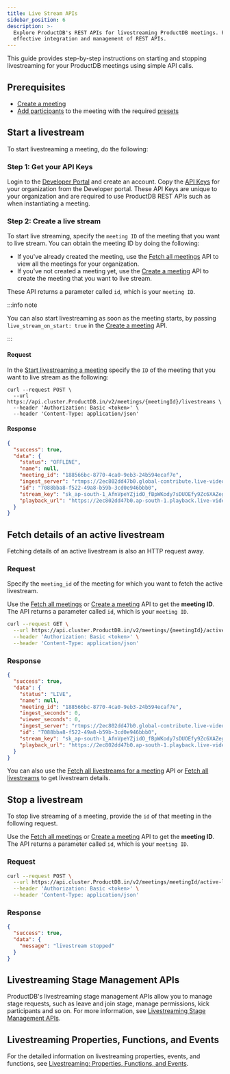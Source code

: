 ```yaml
---
title: Live Stream APIs
sidebar_position: 6
description: >-
  Explore ProductDB's REST APIs for livestreaming ProductDB meetings. Follow our guide for
  effective integration and management of REST APIs.
---
```


This guide provides step-by-step instructions on starting and stopping livestreaming for your ProductDB meetings using simple API calls.

## Prerequisites

- [Create a meeting](/api/?v=v2#/operations/create_meeting)
- [Add participants](/api#/operations/add_participant) to the meeting with the required [presets](/guides/livestream/build-livestream-app#step-5-add-participants)

## Start a livestream

To start livestreaming a meeting, do the following:

### Step 1: Get your API Keys

Login to the [Developer Portal](https://dev.productdb.io/) and create an account. Copy the [API Keys](https://dev.productdb.io/apikeys) for your organization from the Developer portal. These API Keys are unique to your organization and are required to use ProductDB REST APIs such as when instantiating a meeting.

### Step 2: Create a live stream

To start live streaming, specify the `meeting ID` of the meeting that you want to live stream. You can obtain the meeting ID by doing the following:

- If you've already created the meeting, use the [Fetch all meetings](/api/?v=v2#/operations/get_all_meetings) API to view all the meetings for your organization.
- If you've not created a meeting yet, use the [Create a meeting](/api/?v=v2#/operations/create_meeting) API to create the meeting that you want to live stream.

These API returns a parameter called `id`, which is your `meeting ID`.

:::info note

You can also start livestreaming as soon as the meeting starts, by passing `live_stream_on_start: true` in the
[Create a meeting](/api/?v=v2#/operations/create_meeting) API.

:::

#### Request

In the [Start livestreaming a meeting](/api#/paths/meetings-meeting_id--livestreams/post) specify the `ID` of the meeting that you want to live stream as the following:

```
curl --request POST \
  --url https://api.cluster.ProductDB.in/v2/meetings/{meetingId}/livestreams \
  --header 'Authorization: Basic <token>' \
  --header 'Content-Type: application/json'
```

#### Response

```json
{
  "success": true,
  "data": {
    "status": "OFFLINE",
    "name": null,
    "meeting_id": "188566bc-8770-4ca0-9eb3-24b594ecaf7e",
    "ingest_server": "rtmps://2ec802dd47b0.global-contribute.live-video.net:443/app/",
    "id": "7088bba8-f522-49a8-b59b-3cd0e946bbb0",
    "stream_key": "sk_ap-south-1_AfnVpeYZjidO_fBpWKody7sDUOEfy9Zc6XAZegkR0Va",
    "playback_url": "https://2ec802dd47b0.ap-south-1.playback.live-video.net/api/video/v1/ap-south-1.9449086423410.channel.rVGDS2KM5Lnteh.m3u8"
  }
}
```

## Fetch details of an active livestream

Fetching details of an active livestream is also an HTTP request away.

### Request

Specify the `meeting_id` of the meeting for which you want to fetch the active livestream.

Use the [Fetch all meetings](/api/?v=v2#/operations/get_all_meetings) or [Create a meeting](/api/?v=v2#/operations/create_meeting) API to
get the **meeting ID**. The API returns a parameter called `id`, which is your
`meeting ID`.

```bash
curl --request GET \
  --url https://api.cluster.ProductDB.in/v2/meetings/{meetingId}/active-livestream \
  --header 'Authorization: Basic <token>' \
  --header 'Content-Type: application/json'
```

### Response

```json
{
  "success": true,
  "data": {
    "status": "LIVE",
    "name": null,
    "meeting_id": "188566bc-8770-4ca0-9eb3-24b594ecaf7e",
    "ingest_seconds": 0,
    "viewer_seconds": 0,
    "ingest_server": "rtmps://2ec802dd47b0.global-contribute.live-video.net:443/app/",
    "id": "7088bba8-f522-49a8-b59b-3cd0e946bbb0",
    "stream_key": "sk_ap-south-1_AfnVpeYZjidO_fBpWKody7sDUOEfy9Zc6XAZegkR0Va",
    "playback_url": "https://2ec802dd47b0.ap-south-1.playback.live-video.net/api/video/v1/ap-south-1.944908621410.channel.rVKA2KM5Lunt.m3u8"
  }
}
```

You can also use the [Fetch all livestreams for a meeting](/api#/paths/meetings-meeting_id--livestreams/get) API or [Fetch all livestreams](/api#/operations/fetch_all_livestreams) to get livestream details.

## Stop a livestream

To stop live streaming of a meeting, provide the `id` of that meeting in the following request.

Use the [Fetch all meetings](/api/?v=v2#/operations/get_all_meetings) or [Create a meeting](/api/?v=v2#/operations/create_meeting) API to
get the **meeting ID**. The API returns a parameter called `id`, which is your
`meeting ID`.

### Request

```bash
curl --request POST \
  --url https://api.cluster.ProductDB.in/v2/meetings/meetingId/active-livestream/stop \
  --header 'Authorization: Basic <token>' \
  --header 'Content-Type: application/json'
```

### Response

```json
{
  "success": true,
  "data": {
    "message": "livestream stopped"
  }
}
```

## Livestreaming Stage Management APIs

ProductDB's livestreaming stage management APIs allow you to manage stage requests, such as leave and join stage, manage permissions, kick participants and so on. For more information, see [Livestreaming Stage Management APIs](/web-core/stage).

## Livestreaming Properties, Functions, and Events

For the detailed information on livestreaming properties, events, and functions, see [Livestreaming: Properties, Functions, and Events](/web-core/livestreaming).

<head>
  <title>Live Stream APIs Guide</title>
  <meta
    name="description"
    content="Explore ProductDB's REST APIs for livestreaming ProductDB meetings. Follow our guide for effective integration and management of REST APIs."
  />
</head>
